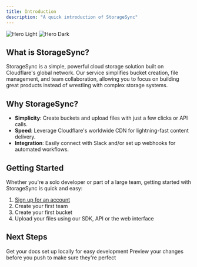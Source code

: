 ```yaml
---
title: Introduction
description: "A quick introduction of StorageSync"
---
```


<img
  className="block dark:hidden border rounded-lg"
  src="/images/home-screen.png"
  alt="Hero Light"
/>
<img
  className="hidden dark:block border rounded-lg"
  src="/images/home-screen-dark.png"
  alt="Hero Dark"
/>

## What is StorageSync?

StorageSync is a simple, powerful cloud storage solution built on Cloudflare's global network. Our service simplifies bucket creation, file management, and team collaboration, allowing you to focus on building great products instead of wrestling with complex storage systems.

## Why StorageSync?

- **Simplicity**: Create buckets and upload files with just a few clicks or API calls.
- **Speed**: Leverage Cloudflare's worldwide CDN for lightning-fast content delivery.
- **Integration**: Easily connect with Slack and/or set up webhooks for automated workflows.

## Getting Started

Whether you're a solo developer or part of a large team, getting started with StorageSync is quick and easy:

1. [Sign up for an account](https://storagesync.app/login)
2. Create your first team
3. Create your first bucket
4. Upload your files using our SDK, API or the web interface

## Next Steps

<CardGroup cols={2}>
  <Card
    title="Edit Your Docs"
    icon="pen-to-square"
    href="https://mintlify.com/docs/quickstart"
  >
    Get your docs set up locally for easy development
  </Card>
  <Card
    title="Preview Changes"
    icon="image"
    href="https://mintlify.com/docs/development"
  >
    Preview your changes before you push to make sure they're perfect
  </Card>
</CardGroup>
